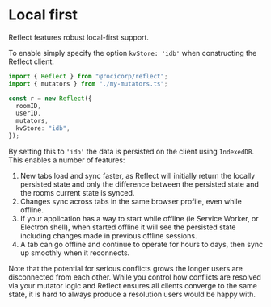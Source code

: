 # Local first

Reflect features robust local-first support.

To enable simply specify the option `kvStore: 'idb'` when constructing the
Reflect client.

```ts
import { Reflect } from "@rocicorp/reflect";
import { mutators } from "./my-mutators.ts";

const r = new Reflect({
  roomID,
  userID,
  mutators,
  kvStore: "idb",
});
```

By setting this to `'idb'` the data is persisted on the client using
`IndexedDB`. This enables a number of features:

1.  New tabs load and sync faster, as Reflect will initially return the locally persisted state and only the difference between the persisted state and the rooms current state is synced.
2.  Changes sync across tabs in the same browser profile, even while offline.
3.  If your application has a way to start while offline (ie Service Worker, or Electron shell), when started offline it will see the persisted state including changes made in previous offline sessions.
4.  A tab can go offline and continue to operate for hours to days, then sync up smoothly when it reconnects.

Note that the potential for serious conflicts grows the longer users are disconnected from each other.
While you control how conflicts are resolved via your mutator logic and Reflect ensures all clients converge to the same state, it is hard to always produce a resolution users would be happy with.
